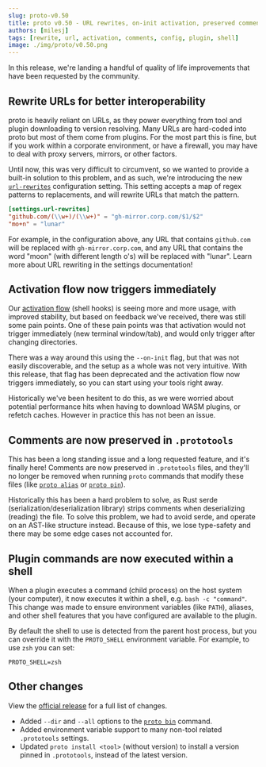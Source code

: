 ```yaml
---
slug: proto-v0.50
title: proto v0.50 - URL rewrites, on-init activation, preserved comments, and more
authors: [milesj]
tags: [rewrite, url, activation, comments, config, plugin, shell]
image: ./img/proto/v0.50.png
---
```


In this release, we're landing a handful of quality of life improvements that have been requested by
the community.

<!--truncate-->

## Rewrite URLs for better interoperability

proto is heavily reliant on URLs, as they power everything from tool and plugin downloading to
version resolving. Many URLs are hard-coded into proto but most of them come from plugins. For the
most part this is fine, but if you work within a corporate environment, or have a firewall, you may
have to deal with proxy servers, mirrors, or other factors.

Until now, this was very difficult to circumvent, so we wanted to provide a built-in solution to
this problem, and as such, we're introducing the new
[`url-rewrites`](/docs/proto/config#url-rewrites) configuration setting. This setting accepts a map
of regex patterns to replacements, and will rewrite URLs that match the pattern.

```toml title=".prototools"
[settings.url-rewrites]
"github.com/(\\w+)/(\\w+)" = "gh-mirror.corp.com/$1/$2"
"mo+n" = "lunar"
```

For example, in the configuration above, any URL that contains `github.com` will be replaced with
`gh-mirror.corp.com`, and any URL that contains the word "moon" (with different length o's) will be
replaced with "lunar". Learn more about URL rewriting in the settings documentation!

## Activation flow now triggers immediately

Our [activation flow](/docs/proto/workflows#shell-activation) (shell hooks) is seeing more and more
usage, with improved stability, but based on feedback we've received, there was still some pain
points. One of these pain points was that activation would not trigger immediately (new terminal
window/tab), and would only trigger after changing directories.

There was a way around this using the `--on-init` flag, but that was not easily discoverable, and
the setup as a whole was not very intuitive. With this release, that flag has been deprecated and
the activation flow now triggers immediately, so you can start using your tools right away.

Historically we've been hesitent to do this, as we were worried about potential performance hits
when having to download WASM plugins, or refetch caches. However in practice this has not been an
issue.

## Comments are now preserved in `.prototools`

This has been a long standing issue and a long requested feature, and it's finally here! Comments
are now preserved in `.prototools` files, and they'll no longer be removed when running `proto`
commands that modify these files (like [`proto alias`](/docs/proto/commands/alias) or
[`proto pin`](/docs/proto/commands/pin)).

Historically this has been a hard problem to solve, as Rust serde (serialization/deserialization
library) strips comments when deserializing (reading) the file. To solve this problem, we had to
avoid serde, and operate on an AST-like structure instead. Because of this, we lose type-safety and
there may be some edge cases not accounted for.

## Plugin commands are now executed within a shell

When a plugin executes a command (child process) on the host system (your computer), it now executes
it within a shell, e.g. `bash -c "command"`. This change was made to ensure environment variables
(like `PATH`), aliases, and other shell features that you have configured are available to the
plugin.

By default the shell to use is detected from the parent host process, but you can override it with
the `PROTO_SHELL` environment variable. For example, to use `zsh` you can set:

```shell
PROTO_SHELL=zsh
```

## Other changes

View the [official release](https://github.com/moonrepo/proto/releases/tag/v0.50.0) for a full list
of changes.

- Added `--dir` and `--all` options to the [`proto bin`](/docs/proto/commands/bin) command.
- Added environment variable support to many non-tool related `.prototools` settings.
- Updated `proto install <tool>` (without version) to install a version pinned in `.prototools`,
  instead of the latest version.
